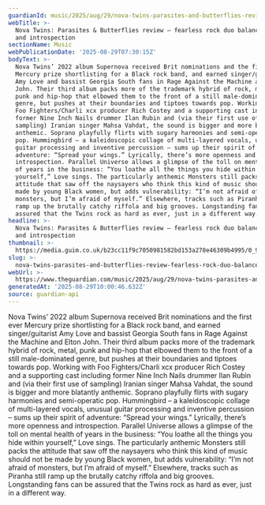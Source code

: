```yaml
---
guardianId: music/2025/aug/29/nova-twins-parasites-and-butterflies-review
webTitle: >-
  Nova Twins: Parasites & Butterflies review – fearless rock duo balance anthems
  and introspection
sectionName: Music
webPublicationDate: '2025-08-29T07:30:15Z'
bodyText: >-
  Nova Twins’ 2022 album Supernova received Brit nominations and the first ever
  Mercury prize shortlisting for a Black rock band, and earned singer/guitarist
  Amy Love and bassist Georgia South fans in Rage Against the Machine and Elton
  John. Their third album packs more of the trademark hybrid of rock, metal,
  punk and hip-hop that elbowed them to the front of a still male-dominated
  genre, but pushes at their boundaries and tiptoes towards pop. Working with
  Foo Fighters/Charli xcx producer Rich Costey and a supporting cast including
  former Nine Inch Nails drummer Ilan Rubin and (via their first use of
  sampling) Iranian singer Mahsa Vahdat, the sound is bigger and more blatantly
  anthemic. Soprano playfully flirts with sugary harmonies and semi-operatic
  pop. Hummingbird – a kaleidoscopic collage of multi-layered vocals, unusual
  guitar processing and inventive percussion – sums up their spirit of
  adventure: “Spread your wings.” Lyrically, there’s more openness and
  introspection. Parallel Universe allows a glimpse of the toll on mental health
  of years in the business: “You loathe all the things you hide within
  yourself,” Love sings. The particularly anthemic Monsters still packs the
  attitude that saw off the naysayers who think this kind of music should not be
  made by young Black women, but adds vulnerability: “I’m not afraid of
  monsters, but I’m afraid of myself.” Elsewhere, tracks such as Piranha still
  ramp up the brutally catchy riffola and big grooves. Longstanding fans can be
  assured that the Twins rock as hard as ever, just in a different way.
headline: >-
  Nova Twins: Parasites & Butterflies review – fearless rock duo balance anthems
  and introspection
thumbnail: >-
  https://media.guim.co.uk/b23cc11f9c7050981582bd153a278e46309b4995/0_971_5334_4264/500.jpg
slug: >-
  nova-twins-parasites-and-butterflies-review-fearless-rock-duo-balance-anthems-and-introspection
webUrl: >-
  https://www.theguardian.com/music/2025/aug/29/nova-twins-parasites-and-butterflies-review
generatedAt: '2025-08-29T10:00:46.632Z'
source: guardian-api
---
```

Nova Twins’ 2022 album Supernova received Brit nominations and the first ever Mercury prize shortlisting for a Black rock band, and earned singer/guitarist Amy Love and bassist Georgia South fans in Rage Against the Machine and Elton John. Their third album packs more of the trademark hybrid of rock, metal, punk and hip-hop that elbowed them to the front of a still male-dominated genre, but pushes at their boundaries and tiptoes towards pop. Working with Foo Fighters/Charli xcx producer Rich Costey and a supporting cast including former Nine Inch Nails drummer Ilan Rubin and (via their first use of sampling) Iranian singer Mahsa Vahdat, the sound is bigger and more blatantly anthemic. Soprano playfully flirts with sugary harmonies and semi-operatic pop. Hummingbird – a kaleidoscopic collage of multi-layered vocals, unusual guitar processing and inventive percussion – sums up their spirit of adventure: “Spread your wings.” Lyrically, there’s more openness and introspection. Parallel Universe allows a glimpse of the toll on mental health of years in the business: “You loathe all the things you hide within yourself,” Love sings. The particularly anthemic Monsters still packs the attitude that saw off the naysayers who think this kind of music should not be made by young Black women, but adds vulnerability: “I’m not afraid of monsters, but I’m afraid of myself.” Elsewhere, tracks such as Piranha still ramp up the brutally catchy riffola and big grooves. Longstanding fans can be assured that the Twins rock as hard as ever, just in a different way.
